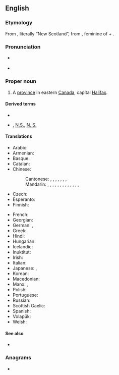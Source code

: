 ==English==
{{wikipedia}}

===Etymology===
From {{etyl|la|en}}, literally “New Scotland”, from {{m|la|nova}}, feminine of {{m|la|novus||new}} + {{m|la|Scotia||Scotland}}.

===Pronunciation===
* {{a|Canada|GA}} {{IPA|/ˌnoʊ.və ˈskoʊ.ʃə/|lang=en}}
* {{a|RP}} {{IPA|/ˌnəʊ.və ˈskəʊ.ʃə/|lang=en}}

===Proper noun===
{{en-propn|head=Nova Scotia}}

# A [[province]] in eastern [[Canada]], capital [[Halifax]].

====Derived terms====
* {{l|en|Nova Scotian}}
* {{l|en|NS}}, [[N.S.]], [[N. S.]] {{qualifier|abbreviation}}

====Translations====
{{trans-top|Province in eastern Canada}}
* Arabic: {{t|ar|نُوفَا سْكُوتْيَا|f}}
* Armenian: {{t|hy|Նոր Շոտլանդիա}}
* Basque: {{t|eu|Eskozia Berria}}
* Catalan: {{t|ca|Nova Escòcia|f}}
* Chinese:
*: Cantonese: {{t|yue|諾華斯高沙|sc=Hani}}, {{t|yue|诺华斯高沙|tr=nok6 waa4 si1 gou1 saa1|sc=Hani}}, {{t|yue|諾華斯高沙省|sc=Hani}}, {{t|yue|诺华斯高沙省|tr=nok6 waa4 si1 gou1 saa1 saang2|sc=Hani}}, {{t|yue|斯高沙|tr=si1 gou1 saa1|sc=Hani}}, {{t|yue|斯高沙省|tr=si1 gou1 saa1 saang2|sc=Hani}}, {{t|yue|新斯高沙|tr=san1 si1 gou1 saa1|sc=Hani}}, {{t|yue|新斯高沙省|tr=san1 si1 gou1 saa1 saang2|sc=Hani}}
*: Mandarin: {{t+|cmn|新斯科舍|tr=Xīn Sīkēshě|sc=Hani}}, {{t|cmn|新斯科舍省|tr=Xīn Sīkēshě Shěng|sc=Hani}}, {{t|cmn|新斯科細亞|sc=Hani}}, {{t|cmn|新斯科细亚|tr=Xīn Sīkēxìyà|sc=Hani}}, {{t|cmn|新斯科細亞省|sc=Hani}}, {{t|cmn|新斯科细亚省|tr=Xīn Sīkēxìyà Shěng|sc=Hani}}, {{t|cmn|諾華斯高沙|sc=Hani}}, {{t|cmn|诺华斯高沙|tr=Nuòhuá Sīgāoshā|sc=Hani}}, {{t|cmn|諾華斯高沙省|sc=Hani}}, {{t|cmn|诺华斯高沙省|tr=Nuòhuá Sīgāoshā Shěng|sc=Hani}}, {{t|cmn|斯高沙|tr=Sīgāoshā|sc=Hani}}, {{t|cmn|斯高沙省|tr=Sīgāoshā Shěng|sc=Hani}}, {{t|cmn|新斯高沙|tr=Xīn Sīgāoshā|sc=Hani}}, {{t|cmn|新斯高沙省|tr=Xīn Sīgāoshā Shěng|sc=Hani}}
* Czech: {{t+|cs|Nové Skotsko|n}}
* Esperanto: {{t|eo|Nov-Skotio}}
* Finnish: {{t-needed|fi}}
{{trans-mid}}
* French: {{t+|fr|Nouvelle-Écosse|f}}
* Georgian: {{t|ka|ახალი შოტლანდია}}
* German: {{t+|de|Neuschottland|n}}, {{t+|de|Nova Scotia|n}}
* Greek: {{t|el|Νέα Σκωτία|f}}
* Hindi: {{t-needed|hi}}
* Hungarian: {{t+|hu|Új-Skócia}}
* Icelandic: {{t|is|Nýja-Skotland|n}}
* Inuktitut: {{t|iu|ᓅᕙᓯᑰᓴ|sc=Cans}}
* Irish: {{t|ga|Albain Nua|f}}
* Italian: {{t+|it|Nuova Scozia|f}}
* Japanese: {{t|ja|ノバスコシア|tr=Nobasukoshia}}, {{t|ja|ノバスコシア州|tr=Nobasukoshia-shū}}
* Korean: {{t|ko|노바스코샤|tr=Nobaseukosya}}
* Macedonian: {{t|mk|Нова Шкотска|f|tr=Nóva Škótska}}
* Manx: {{t|gv|Nalbin Noa|f}}, {{t|gv|Albin Noa|f|alt=Yn Albin Noa}}
* Polish: {{t+|pl|Nowa Szkocja|f}}
* Portuguese: {{t+|pt|Nova Escócia|f}}
* Russian: {{t|ru|Но́вая Шотла́ндия|f}}
* Scottish Gaelic: {{t|gd|Alba Nuadh|f}}
* Spanish: {{t|es|Nueva Escocia|f}}
* Volapük: {{t+|vo|Nula-Skotän}}
* Welsh: {{t|cy|Nofa Scotia|m|f}}
{{trans-bottom}}

====See also====
* {{l|en|Appendix:Place names in Nova Scotia}}

{{topics|en|Nova Scotia|Provinces of Canada}}

===Anagrams===
* {{anagrams|en|avocations}}